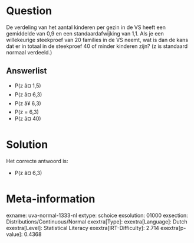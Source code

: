 Question
========

De verdeling van het aantal kinderen per gezin in de VS heeft een
gemiddelde van 0,9 en een standaardafwijking van 1,1. Als je een
willekeurige steekproef van 20 families in de VS neemt, wat is dan de
kans dat er in totaal in de steekproef 40 of minder kinderen zijn? (z is
standaard normaal verdeeld.)

Answerlist
----------

* P(z â¤ 1,5)
* P(z â¤ 6,3)
* P(z â¥ 6,3)
* P(z = 6,3)
* P(z â¤ 40)

Solution
========

Het correcte antwoord is: 

* P(z â¤ 6,3)

Meta-information
================
exname: uva-normal-1333-nl
extype: schoice
exsolution: 01000
exsection: Distributions/Continuous/Normal
exextra[Type]: 
exextra[Language]: Dutch
exextra[Level]: Statistical Literacy
exextra[IRT-Difficulty]: 2.714
exextra[p-value]: 0.4368
